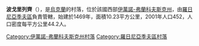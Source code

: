 {{coord|48|52|29|N|24|4|26|E|scale:30000|display=title}}

'''波戈里列齊'''（{{lang-uk|Погорілець}}），是[[烏克蘭|烏克蘭]]的村落，位於該國西部[[伊萬諾-弗蘭科夫斯克州|伊萬諾-弗蘭科夫斯克州]]，由[[羅日尼亞季夫區|羅日尼亞季夫區]]負責管轄，始建於1469年，面積10.23平方公里，2001年人口452，人口密度每平方公里44.2人。

{{DEFAULTSORT:Погорілець}}
[[Category:伊萬諾-弗蘭科夫斯克州村落|Category:伊萬諾-弗蘭科夫斯克州村落]]
[[Category:羅日尼亞季夫區村落|Category:羅日尼亞季夫區村落]]


{{IvanoFrankivsk-geo-stub}}